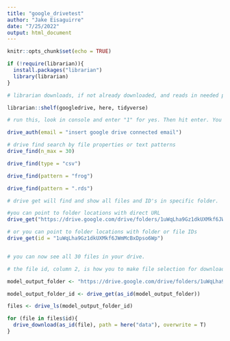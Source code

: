 ```yaml
---
title: "google_drivetest"
author: "Jake Eisaguirre"
date: "7/25/2022"
output: html_document
---
```


```r
knitr::opts_chunk$set(echo = TRUE)


```

```r
if (!require(librarian)){
  install.packages("librarian")
  library(librarian)
}

# librarian downloads, if not already downloaded, and reads in needed packages

librarian::shelf(googledrive, here, tidyverse)

```

```r
# run this, look in console and enter "1" for yes. Then hit enter. You will be taken to google drive on a browser where you will authenticate the connection between R studio and google drive.

drive_auth(email = "insert google drive connected email")
```


```r



# drive find search by file properties or text patterns
drive_find(n_max = 30)

drive_find(type = "csv")

drive_find(pattern = "frog")

drive_find(pattern = ".rds")

# drive get will find and show all files and ID's in specific folder. 

#you can point to folder locations with direct URL
drive_get("https://drive.google.com/drive/folders/1uWqLha9Gz1dkUXMkf6JWmMcBxDpso6Wp")

# or you can point to folder locations with folder or file IDs
drive_get(id = "1uWqLha9Gz1dkUXMkf6JWmMcBxDpso6Wp")


# you can now see all 30 files in your drive. 

# the file id, column 2, is how you to make file selection for download

```

```r

model_output_folder <- "https://drive.google.com/drive/folders/1uWqLha9Gz1dkUXMkf6JWmMcBxDpso6Wp"

model_output_folder_id <- drive_get(as_id(model_output_folder))

files <- drive_ls(model_output_folder_id) 

for (file in files$id){
  drive_download(as_id(file), path = here("data"), overwrite = T)
}

```

